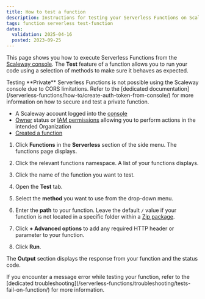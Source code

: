 ```yaml
---
title: How to test a function
description: Instructions for testing your Serverless Functions on Scaleway.
tags: function serverless test-function
dates:
  validation: 2025-04-16
  posted: 2023-09-25
---
```



This page shows you how to execute Serverless Functions from the [Scaleway console](https://account.scaleway.com/?service=elements). The **Test** feature of a function allows you to run your code using a selection of methods to make sure it behaves as expected.

<Message type="note">
Testing **Private** Serverless Functions is not possible using the Scaleway console due to CORS limitations. Refer to the [dedicated documentation](/serverless-functions/how-to/create-auth-token-from-console/) for more information on how to secure and test a private function.
</Message>

<Requirements />

- A Scaleway account logged into the [console](https://account.scaleway.com/?service=elements)
- [Owner](/iam/concepts/#owner) status or [IAM permissions](/iam/concepts/#permission) allowing you to perform actions in the intended Organization
- [Created a function](/serverless-functions/how-to/create-a-function/)

1. Click **Functions** in the **Serverless** section of the side menu. The functions page displays.

2. Click the relevant functions namespace. A list of your functions displays.

3. Click the name of the function you want to test.

4. Open the **Test** tab.

5. Select the **method** you want to use from the drop-down menu.

6. Enter the **path** to your function. Leave the default `/` value if your function is not located in a specific folder within a [Zip package](/serverless-functions/how-to/package-function-dependencies-in-zip/).

7. Click **+ Advanced options** to add any required HTTP header or parameter to your function.

8. Click **Run**.

The **Output** section displays the response from your function and the status code.

<Message type="note">
If you encounter a message error while testing your function, refer to the [dedicated troubleshooting](/serverless-functions/troubleshooting/tests-fail-on-function/) for more information.
</Message>